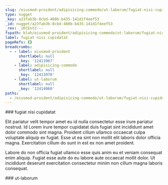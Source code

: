 ```yaml
---
slug: /eiusmod-proident/adipisicing-commodo/ut-laborum/fugiat-nisi-cupidatat
type: nugget
_key: a23fab3b-8cbd-480b-b435-141d1f4eef53
_id: nugget/a23fab3b-8cbd-480b-b435-141d1f4eef53
_rev: _iKCEnt2---
fspath: blah/eiusmod-proident/adipisicing-commodo/ut-laborum/fugiat-nisi-cupidatat.md
label: fugiat nisi cupidatat
pageRefs: {}
breadcrumbs:
  - - label: eiusmod-proident
      shortlabel: null
      _key: '12413967'
    - label: adipisicing-commodo
      shortlabel: null
      _key: '12413970'
    - label: ut-laborum
      shortlabel: null
      _key: '12414060'
paths:
  - /eiusmod-proident/adipisicing-commodo/ut-laborum/fugiat-nisi-cupidatat
---
```


<NuggetArea>
<Nugget slug="/eiusmod-proident/adipisicing-commodo/ut-laborum/fugiat-nisi-cupidatat" type="nugget" _key="a23fab3b-8cbd-480b-b435-141d1f4eef53" _id="nugget/a23fab3b-8cbd-480b-b435-141d1f4eef53" _rev="_iKCEnt2---" fspath="blah/eiusmod-proident/adipisicing-commodo/ut-laborum/fugiat-nisi-cupidatat.md" label="fugiat nisi cupidatat" paths="/eiusmod-proident/adipisicing-commodo/ut-laborum/fugiat-nisi-cupidatat">
<NuggetBody>
### fugiat nisi cupidatat

Elit pariatur velit tempor amet eu id nulla consectetur esse irure pariatur nostrud. Id Lorem irure tempor cupidatat duis fugiat sint incididunt amet dolor commodo sint magna. Proident cillum ullamco occaecat culpa voluptate aliquip ex fugiat. Esse ut ea sint non mollit elit laboris dolor officia magna. Exercitation cillum do sunt in est ex non amet proident.

Labore do non officia fugiat ullamco esse quis anim eu et veniam consequat enim aliquip. Fugiat esse aute do eu labore aute occaecat mollit dolor. Ut incididunt deserunt exercitation consectetur minim non cillum magna laboris consequat.

</NuggetBody>
<Breadcrumbs>
<Crumbs>
<Crumb _key="12413967" label="eiusmod-proident" /><Crumb _key="12413970" label="adipisicing-commodo" /><Crumb _key="12414060" label="ut-laborum" />
</Crumbs>
</Breadcrumbs>
</Nugget>

<NuggetsInbound>
</NuggetsInbound>
<NuggetsOutbound>
</NuggetsOutbound>
</NuggetArea>
<PassagesInbound>
<Passage direction="inbound" type="passage" _key="12414060" _id="passage/12414060" _rev="_iKCEnty---" label="ut-laborum" passage="ut-laborum" fspath="blah/eiusmod-proident/adipisicing-commodo/ut-laborum" paths="/eiusmod-proident/adipisicing-commodo/ut-laborum" slug="/eiusmod-proident/adipisicing-commodo/ut-laborum">
<NuggetBody>
### ut-laborum

</NuggetBody>
<Breadcrumbs>
<Crumbs>
<Crumb _key="12413967" label="eiusmod-proident" /><Crumb _key="12413970" label="adipisicing-commodo" />
</Crumbs>
</Breadcrumbs>
</Passage>

</PassagesInbound>
<PassagesOutbound>
</PassagesOutbound>